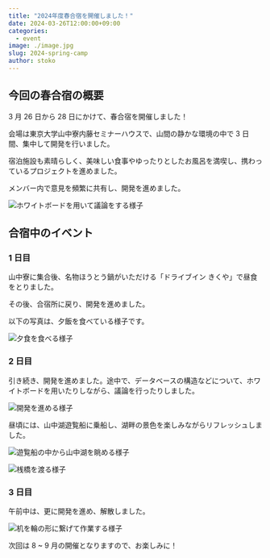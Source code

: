```yaml
---
title: "2024年度春合宿を開催しました！"
date: 2024-03-26T12:00:00+09:00
categories:
  - event
image: ./image.jpg
slug: 2024-spring-camp
author: stoko
---
```


## 今回の春合宿の概要

3 月 26 日から 28 日にかけて、春合宿を開催しました！

会場は東京大学山中寮内藤セミナーハウスで、山間の静かな環境の中で 3 日間、集中して開発を行いました。

宿泊施設も素晴らしく、美味しい食事やゆったりとしたお風呂を満喫し、携わっているプロジェクトを進めました。

メンバー内で意見を頻繁に共有し、開発を進めました。

![ホワイトボードを用いて議論をする様子](./lecture.jpg)

## 合宿中のイベント

### 1 日目

山中寮に集合後、名物ほうとう鍋がいただける「ドライブイン きくや」で昼食をとりました。

その後、合宿所に戻り、開発を進めました。

以下の写真は、夕飯を食べている様子です。

![夕食を食べる様子](./dinner.jpg)

### 2 日目

引き続き、開発を進めました。途中で、データベースの構造などについて、ホワイトボードを用いたりしながら、議論を行ったりしました。

![開発を進める様子](./white-board.jpg)

昼頃には、山中湖遊覧船に乗船し、湖畔の景色を楽しみながらリフレッシュしました。

![遊覧船の中から山中湖を眺める様子](./boat.jpg)

![桟橋を渡る様子](./bridge.jpg)

### 3 日目

午前中は、更に開発を進め、解散しました。

![机を輪の形に繋げて作業する様子](./working-group.jpg)

次回は 8 ~ 9 月の開催となりますので、お楽しみに！
